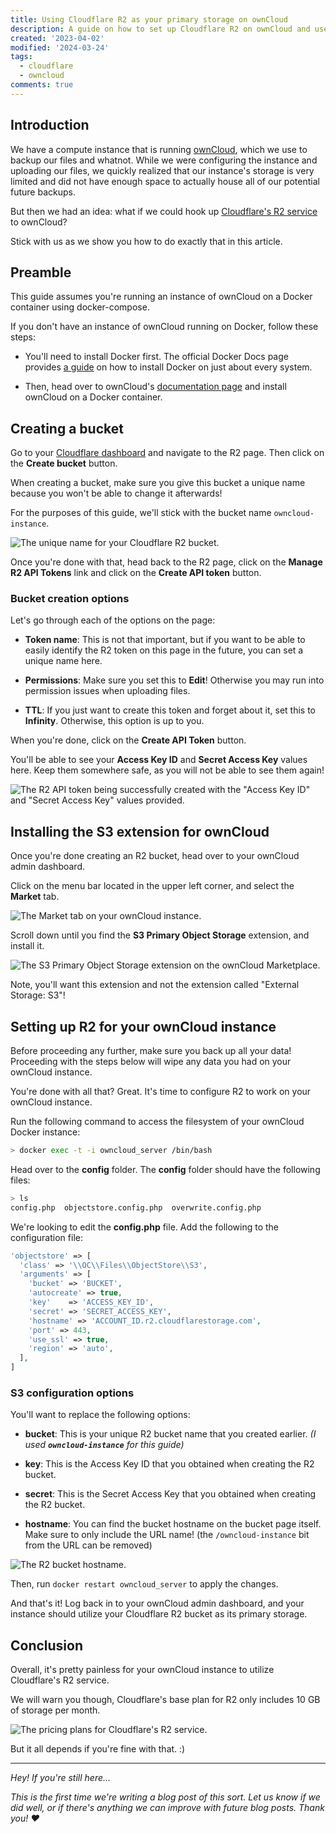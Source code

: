```yaml
---
title: Using Cloudflare R2 as your primary storage on ownCloud
description: A guide on how to set up Cloudflare R2 on ownCloud and use it as your storage.
created: '2023-04-02'
modified: '2024-03-24'
tags:
  - cloudflare
  - owncloud
comments: true
---
```

## Introduction

We have a compute instance that is running [ownCloud](https://owncloud.com), which we use to backup our files and whatnot. While we were configuring the instance and uploading our files, we quickly realized that our instance's storage is very limited and did not have enough space to actually house all of our potential future backups.

But then we had an idea: what if we could hook up [Cloudflare's R2 service](https://www.cloudflare.com/products/r2/) to ownCloud?

Stick with us as we show you how to do exactly that in this article.

## Preamble

<Accordion title="Notice" severity="info">
This guide assumes you're running an instance of ownCloud on a Docker container using docker-compose.
</Accordion>

If you don't have an instance of ownCloud running on Docker, follow these steps:

* You'll need to install Docker first. The official Docker Docs page provides [a guide](https://docs.docker.com/engine/install/#server) on how to install Docker on just about every system.

* Then, head over to ownCloud's [documentation page](https://doc.owncloud.com/server/10.12/admin_manual/installation/docker) and install ownCloud on a Docker container.

## Creating a bucket

Go to your [Cloudflare dashboard](https://dash.cloudflare.com) and navigate to the R2 page. Then click on the **Create bucket**
button.

<Accordion title="Warning" severity="warning">
When creating a bucket, make sure you give this bucket a unique name because you won't be able to change it afterwards!
</Accordion>

For the purposes of this guide, we'll stick with the bucket name `owncloud-instance`.

![The unique name for your Cloudflare R2 bucket.](/creating-a-bucket.png "The unique name for your Cloudflare R2 bucket.")

Once you're done with that, head back to the R2 page, click on the **Manage R2 API Tokens** link and click on the **Create API token** button.

### Bucket creation options

Let's go through each of the options on the page:

* **Token name**: This is not that important, but if you want to be able to easily identify the R2 token on this page in the future, you can set a unique name here.

* **Permissions**: Make sure you set this to **Edit**! Otherwise you may run into permission issues when uploading files.

* **TTL**: If you just want to create this token and forget about it, set this to **Infinity**. Otherwise, this option is up to you.

When you're done, click on the **Create API Token** button.

You'll be able to see your **Access Key ID** and **Secret Access Key** values here. Keep them somewhere safe, as you will not be able to see them again!

![The R2 API token being successfully created with the "Access Key ID" and "Secret Access Key" values provided.](/creating-an-api-token.png "The R2 API token being successfully created with the \"Access Key ID\" and \"Secret Access Key\" values provided.")

## Installing the S3 extension for ownCloud

Once you're done creating an R2 bucket, head over to your ownCloud admin dashboard.

Click on the menu bar located in the upper left corner, and select the **Market** tab.

![The Market tab on your ownCloud instance.](/market-tab.png "The Market tab on your ownCloud instance.")

Scroll down until you find the **S3 Primary Object Storage** extension, and install it.

![The S3 Primary Object Storage extension on the ownCloud Marketplace.](/s3-extension.png "The S3 Primary Object Storage extension on the ownCloud Marketplace.")

<Accordion title="Notice" severity="info">
Note, you'll want this extension and not the extension called "External Storage: S3"!
</Accordion>

## Setting up R2 for your ownCloud instance

<Accordion title="Warning" severity="warning">
 Before proceeding any further, make sure you back up all your data! Proceeding with the steps below will wipe any data you had on your ownCloud instance.
</Accordion>

You're done with all that? Great. It's time to configure R2 to work on your ownCloud instance.

Run the following command to access the filesystem of your ownCloud Docker instance:

```bash title="Terminal"
> docker exec -t -i owncloud_server /bin/bash
```

Head over to the **config** folder. The **config** folder should have the following files:

```bash title="Terminal"
> ls
config.php  objectstore.config.php  overwrite.config.php
```

We're looking to edit the **config.php** file. Add the following to the configuration file:

```php title="config.php"
'objectstore' => [
  'class' => '\\OC\\Files\\ObjectStore\\S3',
  'arguments' => [
    'bucket' => 'BUCKET',
    'autocreate' => true,
    'key'    => 'ACCESS_KEY_ID',
    'secret' => 'SECRET_ACCESS_KEY',
    'hostname' => 'ACCOUNT_ID.r2.cloudflarestorage.com',
    'port' => 443,
    'use_ssl' => true,
    'region' => 'auto',
  ],
]
```

### S3 configuration options

You'll want to replace the following options:

* **bucket**: This is your unique R2 bucket name that you created earlier. *(I used ****`owncloud-instance`**** for this guide)*

* **key**: This is the Access Key ID that you obtained when creating the R2 bucket.

* **secret**: This is the Secret Access Key that you obtained when creating the R2 bucket.

* **hostname**: You can find the bucket hostname on the bucket page itself. Make sure to only include the URL name! (the `/owncloud-instance` bit from the URL can be removed)

![The R2 bucket hostname.](/r2-bucket-hostname.png "The R2 bucket hostname.")

Then, run `docker restart owncloud_server` to apply the changes.

And that's it! Log back in to your ownCloud admin dashboard, and your instance should utilize your Cloudflare R2 bucket as its primary storage.

## Conclusion

Overall, it's pretty painless for your ownCloud instance to utilize Cloudflare's R2 service.

We will warn you though, Cloudflare's base plan for R2 only includes 10 GB of storage per month.

![The pricing plans for Cloudflare's R2 service.](/r2-pricing.png "The pricing plans for Cloudflare's R2 service.")

But it all depends if you're fine with that. :)

---

*Hey! If you're still here...*

*This is the first time we're writing a blog post of this sort. Let us know if we did well, or if there's anything we can improve with future blog posts. Thank you! ❤️*
